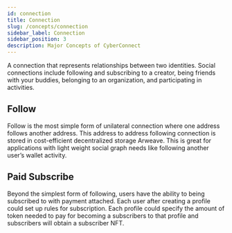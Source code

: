 ```yaml
---
id: connection
title: Connection
slug: /concepts/connection
sidebar_label: Connection
sidebar_position: 3
description: Major Concepts of CyberConnect
---
```


A connection that represents relationships between two identities. Social connections include following and subscribing to a creator, being friends with your buddies, belonging to an organization, and participating in activities.

## Follow

Follow is the most simple form of unilateral connection where one address follows another address. This address to address following connection is stored in cost-efficient decentralized storage Arweave. This is great for applications with light weight social graph needs like following another user’s wallet activity.

## Paid Subscribe

Beyond the simplest form of following, users have the ability to being subscribed to with payment attached. Each user after creating a profile could set up rules for subscription. Each profile could specify the amount of token needed to pay for becoming a subscribers to that profile and subscribers will obtain a subscriber NFT.
